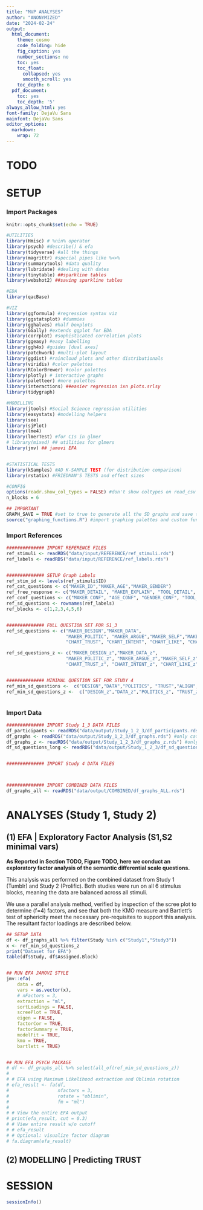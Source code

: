```yaml
---
title: "MVP ANALYSES"
author: "ANONYMIZED"
date: "2024-02-24"
output:
  html_document:
    theme: cosmo
    code_folding: hide
    fig_caption: yes
    number_sections: no
    toc: yes
    toc_float:
      collapsed: yes
      smooth_scroll: yes
    toc_depth: 6
  pdf_document:
    toc: yes
    toc_depth: '5'
always_allow_html: yes
font-family: DejaVu Sans
mainfont: DejaVu Sans
editor_options: 
  markdown: 
    wrap: 72
---
```


# TODO 

# SETUP

### Import Packages

```r
knitr::opts_chunk$set(echo = TRUE)

#UTILITIES
library(Hmisc) # %nin% operator
library(psych) #describe() & efa
library(tidyverse) #all the things
library(magrittr) #special pipes like %<>%
library(summarytools) #data quality
library(lubridate) #dealing with dates
library(tinytable) ##sparkline tables 
library(webshot2) ##saving sparkline tables

#EDA
library(qacBase)

#VIZ
library(ggformula) #regression syntax viz
library(ggstatsplot) #dummies
library(gghalves) #half boxplots 
library(GGally) #extends ggplot for EDA 
library(corrplot) #sophisticated correlation plots
library(ggeasy) #easy labelling
library(ggh4x) #guides [dual axes]
library(patchwork) #multi-plot layout
library(ggdist) #raincloud plots and other distributionals
library(viridis) #color palettes
library(RColorBrewer) #color palettes
library(plotly) # interactive graphs
library(paletteer) #more palettes
library(interactions) ##easier regression ixn plots.srlsy
library(tidygraph)

#MODELLING
library(jtools) #Social Science regression utilities
library(easystats) #modelling helpers
library(see)
library(sjPlot)
library(lme4)
library(lmerTest) #for CIs in glmer
# library(mixed) ## utilities for glmers 
library(jmv) ## jamovi EFA


#STATISTICAL TESTS 
library(kSamples) #AD K-SAMPLE TEST (for distribution comparison)
library(rstatix) #FRIEDMAN'S TESTS and effect sizes 

#CONFIG
options(readr.show_col_types = FALSE) #don't show coltypes on read_csv
n_blocks = 6

## IMPORTANT 
GRAPH_SAVE = TRUE #set to true to generate all the SD graphs and save to folders 
source("graphing_functions.R") #import graphing palettes and custom functions

```

### Import References

```r

############## IMPORT REFERENCE FILES
ref_stimuli <- readRDS("data/input/REFERENCE/ref_stimuli.rds")
ref_labels <- readRDS("data/input/REFERENCE/ref_labels.rds")


############## SETUP Graph Labels
ref_stim_id <- levels(ref_stimuli$ID)
ref_cat_questions <- c("MAKER_ID","MAKER_AGE","MAKER_GENDER")
ref_free_response <- c("MAKER_DETAIL", "MAKER_EXPLAIN", "TOOL_DETAIL", "CHART_EXPLAIN")
ref_conf_questions <- c("MAKER_CONF", "AGE_CONF", "GENDER_CONF", "TOOL_CONF")
ref_sd_questions <- rownames(ref_labels)
ref_blocks <- c(1,2,3,4,5,6)


############## FULL QUESTION SET FOR S1_3
ref_sd_questions <- c("MAKER_DESIGN","MAKER_DATA",
                      "MAKER_POLITIC", "MAKER_ARGUE","MAKER_SELF","MAKER_ALIGN","MAKER_TRUST",
                      "CHART_TRUST", "CHART_INTENT", "CHART_LIKE", "CHART_BEAUTY")

ref_sd_questions_z <- c("MAKER_DESIGN_z","MAKER_DATA_z",
                      "MAKER_POLITIC_z", "MAKER_ARGUE_z","MAKER_SELF_z","MAKER_ALIGN_z","MAKER_TRUST_z",
                      "CHART_TRUST_z", "CHART_INTENT_z", "CHART_LIKE_z", "CHART_BEAUTY_z")


############## MINIMAL QUESTION SET FOR STUDY 4
ref_min_sd_questions <-  c("DESIGN","DATA","POLITICS", "TRUST","ALIGN","BEAUTY","INTENT")
ref_min_sd_questions_z <-  c("DESIGN_z","DATA_z","POLITICS_z", "TRUST_z","ALIGN_z","BEAUTY_z","INTENT_z")



```

### Import Data

```r

############## IMPORT Study 1_3 DATA FILES
df_participants <- readRDS("data/output/Study_1_2_3/df_participants.rds") #1 row per participant — demographic
df_graphs <- readRDS("data/output/Study_1_2_3/df_graphs.rds") #only categorical and numeric questions
df_graphs_z <- readRDS("data/output/Study_1_2_3/df_graphs_z.rds") #only categorical and numeric questions
df_sd_questions_long <- readRDS("data/output/Study_1_2_3/df_sd_questions_long.rds") # only sd questions LONG


############## IMPORT Study 4 DATA FILES



############## IMPORT COMBINED DATA FILES
df_graphs_all <- readRDS("data/output/COMBINED/df_graphs_ALL.rds") 
```



# ANALYSES (Study 1, Study 2)

## (1) EFA | Exploratory Factor Analysis (S1,S2 minimal vars)

**As Reported in Section TODO, Figure TODO, here we conduct an exploratory factor analysis of the semantic differential scale questions.**

This analysis was performed on the combined dataset from Study 1 (Tumblr) and Study 2 (Prolific). Both studies were run on all 6 stimulus blocks, meaning the data are balanced across all stimuli. 

We use a parallel analysis method, verified by inspection of the scree plot to determine (f=4) factors, and see that both the KMO measure and Bartlett's test of sphericity meet the necessary pre-requisites to support this analysis.  The resultant factor loadings are described below.

```r

## SETUP DATA
df <- df_graphs_all %>% filter(Study %in% c("Study1","Study3"))
x <- ref_min_sd_questions_z
print("Dataset for EFA")
table(df$Study, df$Assigned.Block)


## RUN EFA JAMOVI STYLE
jmv::efa(
    data = df,
    vars = as.vector(x),
    # nFactors = 3,
    extraction = "ml",
    sortLoadings = FALSE,
    screePlot = TRUE,
    eigen = FALSE,
    factorCor = TRUE,
    factorSummary = TRUE,
    modelFit = TRUE,
    kmo = TRUE,
    bartlett = TRUE)


## RUN EFA PSYCH PACKAGE
# df <- df_graphs_all %>% select(all_of(ref_min_sd_questions_z))
# 
# # EFA using Maximum Likelihood extraction and Oblimin rotation
# efa_result <- fa(df, 
#                  nfactors = 3, 
#                  rotate = "oblimin", 
#                  fm = "ml")
# 
# # View the entire EFA output
# print(efa_result, cut = 0.3)
# # View entire result w/o cutoff
# # efa_result
# # Optional: visualize factor diagram
# fa.diagram(efa_result)

```


## (2) MODELLING | Predicting TRUST


# SESSION

```r
sessionInfo()
```
